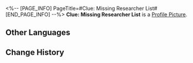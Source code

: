 <%-- [PAGE_INFO]
PageTitle=#Clue: Missing Researcher List#
[END_PAGE_INFO] --%>
{{Item Infobox
|id          = 140326
|image       = Item Clue- Missing Researcher List.png
|type        = Mission Item
|invCategory = Missions
|rarity      = 3
|effect      = 
|description = Arlan compiled a list of victims during the investigation of the spontaneous human body combustion incidents. On the surface, these people have nothing in common with each other, but perceptive ones like Pamela still found subtle connections between them.
}}
'''Clue: Missing Researcher List''' is a [[Profile Picture]].

==Other Languages==
{{Other Languages
|en   = Clue: Missing Researcher List
|zhs  = 线索信息·失踪科员名单
|zht  = 線索資訊•失蹤組員名單
|ja   = 手がかり・行方不明になったスタッフのリスト
|ko   = 단서 정보•실종 연구원 명단
|es   = Pista: Lista de los investigadores desaparecidos
|fr   = Indice : Liste de chercheurs
|ru   = Улика: Список пропавших исследователей
|th   = เบาะแส: รายชื่อนักวิจัยที่หายไป
|vi   = Thông Tin Mấu Chốt - Danh Sách Nhà Nghiên Cứu Mất Tích
|de   = Hinweis: Liste der verschwundenen Forscher
|id   = Petunjuk: Daftar Peneliti yang Hilang
|pt   = Pista: Lista de Pesquisadores Desaparecidos
}}

==Change History==
{{Change History|1.6}}